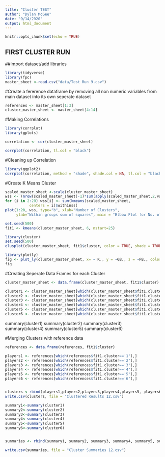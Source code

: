 ---
title: "Cluster TEST"
author: "Dylan McGee"
date: "9/14/2020"
output: html_document
---

```{r setup, include=FALSE}
knitr::opts_chunk$set(echo = TRUE)
```

## FIRST CLUSTER RUN
##import dataset/add libraries
```{r}
library(tidyverse)
library(fpc)
master_sheet <-read.csv("data/Test Run 9.csv")
```

#Create a fererence dataframe by removing all non numeric variables from main dataset into its own seperate dataset
```{r}
references <- master_sheet[1:3]
cluster_master_sheet <- master_sheet[4:14]
```


#Making Correlations
```{r}
library(corrplot)
library(gplots)

correlation <- cor(cluster_master_sheet)

corrplot(correlation, tl.col = "black")
```
#Cleaning up Correlation
```{r}
library(ggplot2)
corrplot(correlation, method = "shade", shade.col = NA, tl.col = "black") 
```
#Create K Means Cluster 
```{r}
scaled_master_sheet <-scale(cluster_master_sheet)
wss <- (nrow(scaled_master_sheet)-1)*sum(apply(scaled_master_sheet,2,var))
for (i in 2:20) wss[i] <- sum(kmeans(scaled_master_sheet,
           centers = i)$withinss)
plot(1:20, wss, type="b", xlab="Number of Clusters",
     ylab="Within groups sum of squares", main = "Elbow Plot for No. of Clusters")
```

```{r}
set.seed(500)
fit1 <- kmeans(cluster_master_sheet, 6, nstart=25)

library(cluster)
set.seed(500)
clusplot(cluster_master_sheet, fit1$cluster, color = TRUE, shade = TRUE, labels = 2, lines=0, main = "K Means Plot")
```




```{r}
library(plotly)
fig <- plot_ly(cluster_master_sheet, x= ~ K., y = ~GB., z = ~FB., color = ~fit1$cluster)
fig
```

#Creating Seperate Data Frames for each Cluster
```{r}
cluster_master_sheet <- data.frame(cluster_master_sheet, fit1$cluster)

cluster1 <- cluster_master_sheet[which(cluster_master_sheet$fit1.cluster=='1'),]
cluster2 <- cluster_master_sheet[which(cluster_master_sheet$fit1.cluster=='2'),]
cluster3 <- cluster_master_sheet[which(cluster_master_sheet$fit1.cluster=='3'),]
cluster4 <- cluster_master_sheet[which(cluster_master_sheet$fit1.cluster=='4'),]
cluster5 <- cluster_master_sheet[which(cluster_master_sheet$fit1.cluster=='5'),]
cluster6 <- cluster_master_sheet[which(cluster_master_sheet$fit1.cluster=='6'),]
```

summary(cluster1)
summary(cluster2)
summary(cluster3)
summary(cluster4)
summary(cluster5)
summary(cluster6)


#Merging Clusters with reference data
```{r}
references <- data.frame(references, fit1$cluster)

players1 <- references[which(references$fit1.cluster=='1'),]
players2 <- references[which(references$fit1.cluster=='2'),]
players3 <- references[which(references$fit1.cluster=='3'),]
players4 <- references[which(references$fit1.cluster=='4'),]
players5 <- references[which(references$fit1.cluster=='5'),]
players6 <- references[which(references$fit1.cluster=='6'),]


clusters <-rbind(players1,players2,players3,players4,players5, players6)
write.csv(clusters, file = "Clustered Results 12.csv")
```

```{r}
summary1<-summary(cluster1)
summary2<-summary(cluster2)
summary3<-summary(cluster3)
summary4<-summary(cluster4)
summary5<-summary(cluster5)
summary6<-summary(cluster6)


summaries <- rbind(summary1, summary2, summary3, summary4, summary5, summary6)

write.csv(summaries, file = "Cluster Summaries 12.csv")
```

